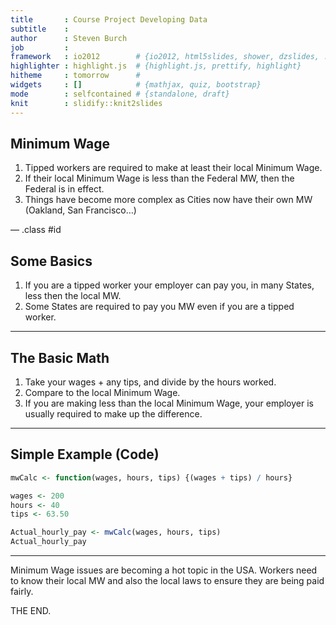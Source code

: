 ```yaml
---
title       : Course Project Developing Data
subtitle    : 
author      : Steven Burch
job         : 
framework   : io2012        # {io2012, html5slides, shower, dzslides, ...}
highlighter : highlight.js  # {highlight.js, prettify, highlight}
hitheme     : tomorrow      # 
widgets     : []            # {mathjax, quiz, bootstrap}
mode        : selfcontained # {standalone, draft}
knit        : slidify::knit2slides
---
```


## Minimum Wage

1. Tipped workers are required to make at least their local Minimum Wage.
2. If their local Minimum Wage is less than the Federal MW, then the Federal is in effect.
3. Things have become more complex as Cities now have their own MW (Oakland, San Francisco...)

--- .class #id 

## Some Basics

1. If you are a tipped worker your employer can pay you, in many States, less then the
local MW.
2. Some States are required to pay you MW even if you are a tipped worker.

---

## The Basic Math

1. Take your wages + any tips, and divide by the hours worked.
2. Compare to the local Minimum Wage.
3. If you are making less than the local Minimum Wage, your employer is usually required to make up the difference.

---

## Simple Example (Code)

```r
mwCalc <- function(wages, hours, tips) {(wages + tips) / hours}

wages <- 200
hours <- 40
tips <- 63.50

Actual_hourly_pay <- mwCalc(wages, hours, tips)
Actual_hourly_pay 

```

---

Minimum Wage issues are becoming a hot topic in the USA.  Workers need to know their local MW and also the local laws to ensure they are being paid fairly.

THE END.


